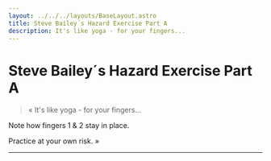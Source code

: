 ```yaml
---
layout: ../../../layouts/BaseLayout.astro
title: Steve Bailey´s Hazard Exercise Part A
description: It's like yoga - for your fingers...
---
```



# Steve Bailey´s Hazard Exercise Part A

<App client:load exercise={exercise} />

> « It's like yoga - for your fingers...

Note how fingers 1 & 2 stay in place.

Practice at your own risk. »

<hr class="my-5"/>

<Manual />
